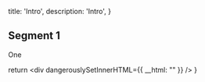   title: 'Intro',
  description: 'Intro',
}

## Segment 1 

One


  return <div dangerouslySetInnerHTML={{ __html: "" }} />
}
